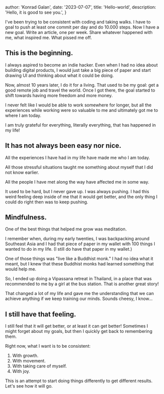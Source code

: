 
  author: 'Konrad Galan',
  date: '2023-07-07',
  title: 'Hello-world',
  description:
    'Hello, it is good to see you.',
}


I've been trying to be consistent with coding and taking walks. I have to goal to push at least one commit per day and do 10.000 steps. Now I have a new goal. Write an article, one per week. Share whatever happened with me, what inspired me. What pissed me off. 

  ## This is the beginning.

  I always aspired to become an indie hacker. Even when I had no idea about building digital products, I would just take a big piece of paper and start drawing UI and thinking about what it could be doing.

  Now, almost 10 years later, I do it for a living. That used to be my goal: get a good remote job and travel the world. Once I got there, the goal started to shift towards having more freedom and more money.

  I never felt like I would be able to work somewhere for longer, but all the experiences while working were so valuable to me and ultimately got me to where I am today.

  I am truly grateful for everything, literally everything, that has happened in my life!

  ## It has not always been easy nor nice.

  All the experiences I have had in my life have made me who I am today.

  All those stressful situations taught me something about myself that I did not know earlier.

  All the people I have met along the way have affected me in some way.

  It used to be hard, but I never gave up. I was always pushing. I had this weird feeling deep inside of me that it would get better, and the only thing I could do right then was to keep pushing.

  ## Mindfulness.

  One of the best things that helped me grow was meditation.

  I remember when, during my early twenties, I was backpacking around Southeast Asia and I had that piece of paper in my wallet with 100 things I wanted to do in my life. (I still do have that paper in my wallet.)

  One of those things was "live like a Buddhist monk." I had no idea what it meant, but I knew that these Buddhist monks had learned something that would help me.

  So, I ended up doing a Vipassana retreat in Thailand, in a place that was recommended to me by a girl at the bus station. That is another great story!

  That changed a lot of my life and gave me the understanding that we can achieve anything if we keep training our minds. Sounds cheesy, I know...

  ## I still have that feeling.

  I still feel that it will get better, or at least it can get better! Sometimes I might forget about my goals, but then I quickly get back to remembering them.

  Right now, what I want is to be consistent:

  1. With growth.
  2. With movement.
  3. With taking care of myself.
  4. With joy.

  This is an attempt to start doing things differently to get different results. Let's see how it will go.
